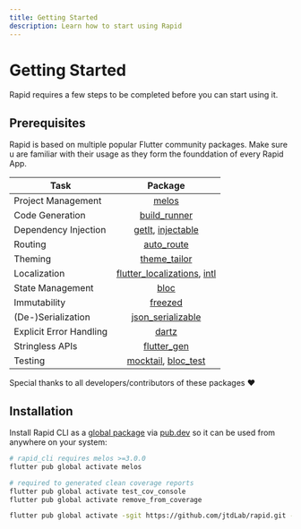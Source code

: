 ```yaml
---
title: Getting Started
description: Learn how to start using Rapid
---
```


# Getting Started

Rapid requires a few steps to be completed before you can start using it.

## Prerequisites

Rapid is based on multiple popular Flutter community packages. Make sure u are familiar with their usage as they form the founddation of every Rapid App.

| Task                    |                                                                         Package                                                                          |
| ----------------------- | :------------------------------------------------------------------------------------------------------------------------------------------------------: |
| Project Management      |                                                         [melos](https://pub.dev/packages/melos)                                                          |
| Code Generation         |                                                  [build_runner](https://pub.dev/packages/build_runner)                                                   |
| Dependency Injection    |                               [getIt](https://pub.dev/packages/get_it), [injectable](https://pub.dev/packages/injectable)                                |
| Routing                 |                                                    [auto_route](https://pub.dev/packages/auto_route)                                                     |
| Theming                 |                                                  [theme_tailor](https://pub.dev/packages/theme_tailor)                                                   |
| Localization            | [flutter_localizations](https://docs.flutter.dev/development/accessibility-and-localization/internationalization), [intl](https://pub.dev/packages/intl) |
| State Management        |                                                          [bloc](https://pub.dev/packages/bloc)                                                           |
| Immutability            |                                                       [freezed](https://pub.dev/packages/freezed)                                                        |
| (De-)Serialization      |                                             [json_serializable](https://pub.dev/packages/json_serializable)                                              |
| Explicit Error Handling |                                                         [dartz](https://pub.dev/packages/dartz)                                                          |
| Stringless APIs         |                                                   [flutter_gen](https://pub.dev/packages/flutter_gen)                                                    |
| Testing                 |                              [mocktail](https://pub.dev/packages/mocktail), [bloc_test](https://pub.dev/packages/bloc_test)                              |

Special thanks to all developers/contributors of these packages ❤️

## Installation

Install Rapid CLI as a
[global package](https://dart.dev/tools/pub/cmd/pub-global#running-a-script-from-your-path)
via [pub.dev](https://pub.dev/) so it can be used from anywhere on your system:

```bash
# rapid_cli requires melos >=3.0.0
flutter pub global activate melos
```

```bash
# required to generated clean coverage reports
flutter pub global activate test_cov_console
flutter pub global activate remove_from_coverage
```

```bash
flutter pub global activate -sgit https://github.com/jtdLab/rapid.git --git-path packages/rapid_cli/
```
